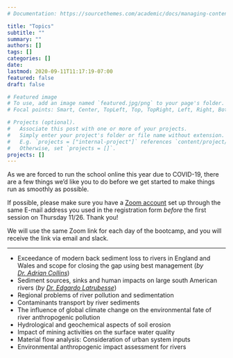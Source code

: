 ```yaml
---
# Documentation: https://sourcethemes.com/academic/docs/managing-content/

title: "Topics"
subtitle: ""
summary: ""
authors: []
tags: []
categories: []
date: 
lastmod: 2020-09-11T11:17:19-07:00
featured: false
draft: false

# Featured image
# To use, add an image named `featured.jpg/png` to your page's folder.
# Focal points: Smart, Center, TopLeft, Top, TopRight, Left, Right, BottomLeft, Bottom, BottomRight.

# Projects (optional).
#   Associate this post with one or more of your projects.
#   Simply enter your project's folder or file name without extension.
#   E.g. `projects = ["internal-project"]` references `content/project/deep-learning/index.md`.
#   Otherwise, set `projects = []`.
projects: []
---
```


:::clock
As we are forced to run the school online this year due to COVID-19, there are a few things we'd like you to do before we get started to make things run as smoothly as possible.

If possible, please make sure you have a [Zoom account](zoom.us) set up through the same E-mail address you used in the registration form *before* the first session on Thursday 11/26. Thank you!

We will use the same Zoom link for each day of the bootcamp, and you will receive the link via email and slack.
:::


***

- Exceedance of modern back sediment loss to rivers in England and Wales and scope for closing the gap using best management (*by [Dr. Adrian Collins](/authors/adrian/)*)
- Sediment sources, sinks and human impacts on large south American rivers (*by [Dr. Edgardo Latrubesse](/authors/latrubesse/)*)
- Regional problems of river pollution and sedimentation
- Contaminants transport by river sediments 
- The influence of global climate change on the environmental fate of river anthropogenic pollution
- Hydrological and geochemical aspects of soil erosion
- Impact of mining activities on the surface water quality
- Material flow analysis: Consideration of urban system inputs
- Environmental anthropogenic impact assessment for rivers

